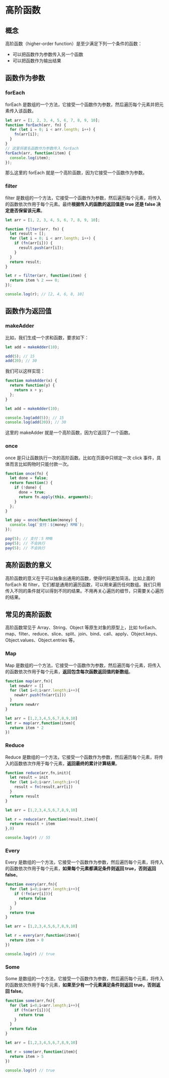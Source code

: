 # 高阶函数

## 概念

高阶函数（higher-order function）是至少满足下列一个条件的函数：

- 可以把函数作为参数传入另一个函数
- 可以把函数作为输出结果

## 函数作为参数

### forEach

forEach 是数组的一个方法，它接受一个函数作为参数，然后遍历每个元素并把元素传入该函数。

```js
let arr = [1, 2, 3, 4, 5, 6, 7, 8, 9, 10];
function forEach(arr, fn) {
  for (let i = 0; i < arr.length; i++) {
    fn(arr[i]);
  }
}
// 这里将匿名函数作为参数传入 forEach
forEach(arr, function(item) {
  console.log(item);
});
```
那么这里的 forEach 就是一个高阶函数，因为它接受一个函数作为参数。

### filter

filter 是数组的一个方法，它接受一个函数作为参数，然后遍历每个元素，将传入的函数依次作用于每个元素。最终**根据传入的函数的返回值是 true 还是 false 决定是否保留该元素**。

```js
let arr = [1, 2, 3, 4, 5, 6, 7, 8, 9, 10];

function filter(arr, fn) {
  let result = [];
  for (let i = 0; i < arr.length; i++) {
    if (fn(arr[i])) {
      result.push(arr[i]);
    }
  }
  return result;
}

let r = filter(arr, function(item) {
  return item % 2 === 0;
});

console.log(r); // [2, 4, 6, 8, 10]
```

## 函数作为返回值

### makeAdder

比如，我们生成一个求和函数，要求如下：

```js
let add = makeAdder(10);

add(5); // 15
add(20); // 30
```

我们可以这样实现：

```js
function makeAdder(x) {
  return function(y) {
    return x + y;
  };
}

let add = makeAdder(10);

console.log(add(5)); // 15
console.log(add(20)); // 30
```

这里的 makeAdder 就是一个高阶函数，因为它返回了一个函数。

### once

once 是只让函数执行一次的高阶函数。比如在页面中只绑定一次 click 事件，具体而言比如购物时只能付款一次。

```js
function once(fn) {
  let done = false;
  return function() {
    if (!done) {
      done = true;
      return fn.apply(this, arguments);
    }
  };
}

let pay = once(function(money) {
  console.log(`支付：${money} RMB`);
});

pay(5); // 支付：5 RMB
pay(5); // 不会执行
pay(5); // 不会执行
```

## 高阶函数的意义

高阶函数的意义在于可以抽象出通用的函数，使得代码更加简洁。比如上面的 forEach 和 filter，它们都是通用的遍历函数，可以用来遍历任何数组。我们只用传入不同的条件就可以得到不同的结果。不用再关心遍历的细节，只需要关心遍历的结果。

## 常见的高阶函数

高阶函数常见于 Array、String、Object 等原生对象的原型上，比如 forEach、map、filter、reduce、slice、split、join、bind、call、apply、Object.keys、Object.values、Object.entries 等。

### Map

Map 是数组的一个方法，它接受一个函数作为参数，然后遍历每个元素，将传入的函数依次作用于每个元素，**返回包含每次函数返回值的新数组**。

```js
function map(arr,fn){
  let newArr = []
  for (let i=0;i<arr.length;i++){
    newArr.push(fn(arr[i]))
  }
  return newArr
}

let arr = [1,2,3,4,5,6,7,8,9,10]
let r = map(arr,function(item){
  return item * 2
})
```

### Reduce

Reduce 是数组的一个方法，它接受一个函数作为参数，然后遍历每个元素，将传入的函数依次作用于每个元素，**返回最终的累计计算结果**。

```js
function reduce(arr,fn,init){
  let result = init
  for (let i=0;i<arr.length;i++){
    result = fn(result,arr[i])
  }
  return result
}

let arr = [1,2,3,4,5,6,7,8,9,10]

let r = reduce(arr,function(result,item){
  return result + item
},0)

console.log(r) // 55
```
### Every

Every 是数组的一个方法，它接受一个函数作为参数，然后遍历每个元素，将传入的函数依次作用于每个元素，**如果每个元素都满足条件则返回 true，否则返回 false**。

```js
function every(arr,fn){
  for (let i=0;i<arr.length;i++){
    if (!fn(arr[i])){
      return false
    }
  }
  return true
}

let arr = [1,2,3,4,5,6,7,8,9,10]

let r = every(arr,function(item){
  return item > 0
})

console.log(r) // true
```

### Some

Some 是数组的一个方法，它接受一个函数作为参数，然后遍历每个元素，将传入的函数依次作用于每个元素，**如果至少有一个元素满足条件则返回 true，否则返回 false**。

```js
function some(arr,fn){
  for (let i=0;i<arr.length;i++){
    if (fn(arr[i])){
      return true
    }
  }
  return false
}

let arr = [1,2,3,4,5,6,7,8,9,10]

let r = some(arr,function(item){
  return item > 5
})

console.log(r) // true
```
